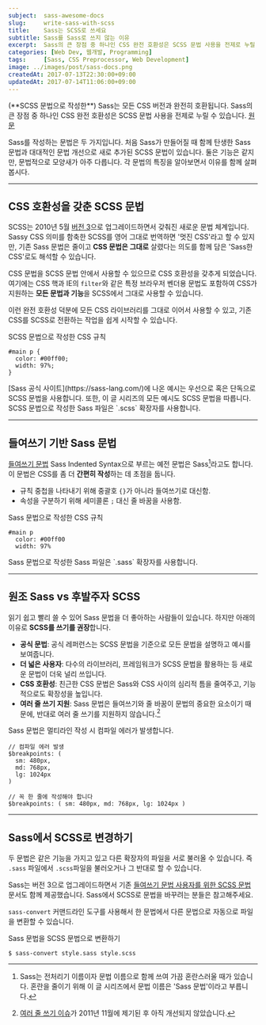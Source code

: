 ```yaml
---
subject:  sass-awesome-docs
slug:     write-sass-with-scss
title:    Sass는 SCSS로 쓰세요
subtitle: Sass를 Sass로 쓰지 않는 이유
excerpt:  Sass의 큰 장점 중 하나인 CSS 완전 호환성은 SCSS 문법 사용을 전제로 누릴 수 있습니다.
categories: [Web Dev, 웹개발, Programming]
tags:     [Sass, CSS Preprocessor, Web Development]
image: ../images/post/sass-docs.png
createdAt: 2017-07-13T22:30:00+09:00
updatedAt: 2017-07-14T11:06:00+09:00
---
```


<div className="lead">
    (**SCSS 문법으로 작성한**) Sass는 모든 CSS 버전과 완전히 호환됩니다. Sass의 큰 장점 중 하나인 CSS 완전 호환성은 SCSS 문법 사용을 전제로 누릴 수 있습니다.
    <a className="original-link" target="_blank" href="https://sass-lang.com/documentation/file.SASS_REFERENCE.html#Syntax">원문</a>
</div>

Sass를 작성하는 문법은 두 가지입니다. 처음 Sass가 만들어질 때 함께 탄생한 Sass 문법과 대대적인 문법 개선으로 새로 추가된 SCSS 문법이 있습니다.
둘은 기능은 같지만, 문법적으로 모양새가 아주 다릅니다. 각 문법의 특징을 알아보면서 이유를 함께 살펴봅시다.

***

## CSS 호환성을 갖춘 SCSS 문법
SCSS는 2010년 5월 [버전 3](https://sass-lang.com/documentation/file.SASS_CHANGELOG.html#300)으로 업그레이드하면서 갖춰진 새로운 문법 체계입니다.
Sassy CSS 의미를 함축한 SCSS를 영어 그대로 번역하면 '멋진 CSS'라고 할 수 있지만,
기존 Sass 문법은 줄이고 **CSS 문법은 그대로** 살렸다는 의도를 함께 담은 'Sass한 CSS'로도 해석할 수 있습니다.

CSS 문법을 SCSS 문법 안에서 사용할 수 있으므로 CSS 호환성을 갖추게 되었습니다.
여기에는 CSS 핵과 IE의 `filter`와 같은 특정 브라우저 벤더용 문법도 포함하여 CSS가 지원하는 **모든 문법과 기능**을 SCSS에서 그대로 사용할 수 있습니다.

이런 완전 호환성 덕분에 모든 CSS 라이브러리를 그대로 이어서 사용할 수 있고, 기존 CSS를 SCSS로 전환하는 작업을 쉽게 시작할 수 있습니다.

<p className="code-label code-label-scss">SCSS 문법으로 작성한 CSS 규칙</p>

```scss{numberLines: true}
#main p {
  color: #00ff00;
  width: 97%;
}
```

<div className="p-small">
    [Sass 공식 사이트](https://sass-lang.com/)에 나온 예시는 우선으로 혹은 단독으로 SCSS 문법을 사용합니다.
    또한, 이 글 시리즈의 모든 예시도 SCSS 문법을 따릅니다. SCSS 문법으로 작성한 Sass 파일은 `.scss` 확장자를 사용합니다.
</div>

***

## 들여쓰기 기반 Sass 문법

[들여쓰기 문법](https://sass-lang.com/documentation/file.INDENTED_SYNTAX.html) <SideBySide>Sass Indented Syntax</SideBySide>으로 부르는 예전 문법은 Sass[^sass]라고도 합니다.
이 문법은 CSS를 좀 더 **간편히 작성**하는 데 초점을 둡니다.

- 규칙 중첩을 나타내기 위해 중괄호 `{}`가 아니라 들여쓰기로 대신함.
- 속성을 구분하기 위해 세미콜론 `;` 대신 줄 바꿈을 사용함.

<p className="code-label code-label-sass">Sass 문법으로 작성한 CSS 규칙</p>

```sass{numberLines: true}
#main p
  color: #00ff00
  width: 97%
```

<div className="p-small">
    Sass 문법으로 작성한 Sass 파일은 `.sass` 확장자를 사용합니다.
</div>

***

## 원조 Sass vs 후발주자 SCSS
읽기 쉽고 빨리 쓸 수 있어 Sass 문법을 더 좋아하는 사람들이 있습니다.
하지만 아래의 이유로 **SCSS를 쓰기를 권장**합니다.

- **공식 문법**: 공식 레퍼런스는 SCSS 문법을 기준으로 모든 문법을 설명하고 예시를 보여줍니다.
- **더 넓은 사용자**: 다수의 라이브러리, 프레임워크가 SCSS 문법을 활용하는 등 새로운 문법이 더욱 널리 쓰입니다.
- **CSS 호환성**: 친근한 CSS 문법은 Sass와 CSS 사이의 심리적 틈을 줄여주고, 기능적으로도 확장성을 높입니다.
- **여러 줄 쓰기 지원**: Sass 문법은 들여쓰기와 줄 바꿈이 문법의 중요한 요소이기 때문에, 반대로 여러 줄 쓰기를 지원하지 않습니다.[^multiline]

<p className="code-label code-label-sass">Sass 문법은 멀티라인 작성 시 컴파일 에러가 발생합니다.</p>

```sass{numberLines: true}
// 컴파일 에러 발생
$breakpoints: (
  sm: 480px,
  md: 768px,
  lg: 1024px
)

// 꼭 한 줄에 작성해야 합니다
$breakpoints: ( sm: 480px, md: 768px, lg: 1024px )
```

***

## Sass에서 SCSS로 변경하기

두 문법은 같은 기능을 가지고 있고 다른 확장자의 파일을 서로 불러올 수 있습니다.
즉 `.sass` 파일에서 `.scss`파일을 불러오거나 그 반대로 할 수 있습니다.

Sass는 버전 3으로 업그레이드하면서 기존 [들여쓰기 문법 사용자를 위한 SCSS 문법](https://sass-lang.com/documentation/file.SCSS_FOR_SASS_USERS.html) 문서도 함께 제공했습니다.
Sass에서 SCSS로 문법을 바꾸려는 분들은 참고해주세요.

`sass-convert` 커맨드라인 도구를 사용해서 한 문법에서 다른 문법으로 자동으로 파일을 변환할 수 있습니다.

<p className="code-label">Sass 문법을 SCSS 문법으로 변환하기</p>

```
$ sass-convert style.sass style.scss
```

[^sass]: Sass는 전처리기 이름이자 문법 이름으로 함께 쓰여 가끔 혼란스러울 때가 있습니다. 혼란을 줄이기 위해 이 글 시리즈에서 문법 이름은 'Sass 문법'이라고 부릅니다.
[^multiline]: [여러 줄 쓰기 이슈](https://github.com/sass/sass/issues/216)가 2011년 11월에 제기된 후 아직 개선되지 않았습니다.
